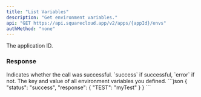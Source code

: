 ```yaml
---
title: "List Variables"
description: "Get environment variables."
api: "GET https://api.squarecloud.app/v2/apps/{appId}/envs"
authMethod: "none"
---
```



<Authorization />

<ParamField path="appId" type="string" placeholder="App ID" required>
  The application ID.
</ParamField>

### Response

<ResponseField name="status" type="string">
  Indicates whether the call was successful. `success` if successful, `error` if not.
</ResponseField>
<ResponseField name="response" type="object">
  The key and value of all environment variables you defined.
</ResponseField>


<ResponseExample>
```json
{
  "status": "success",
  "response": {
    "TEST": "myTest"
  }
}
```
</ResponseExample>